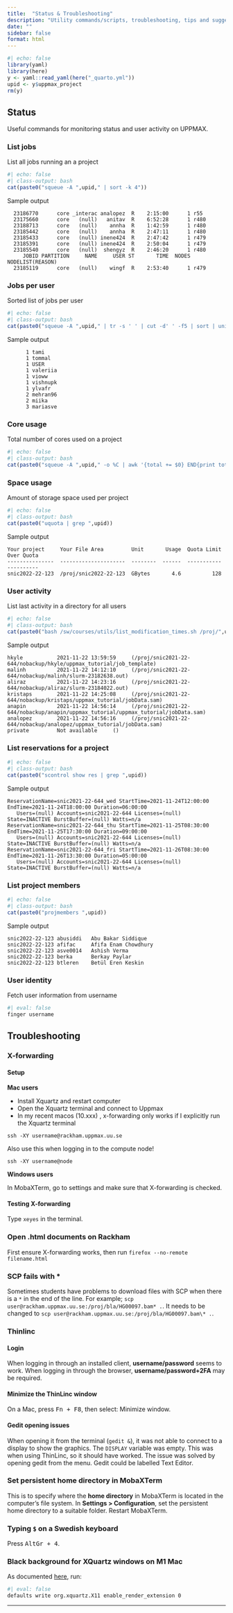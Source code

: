 ```yaml
---
title:  "Status & Troubleshooting"
description: "Utility commands/scripts, troubleshooting, tips and suggestions."
date: ""
sidebar: false
format: html
---
```


```r
#| echo: false
library(yaml)
library(here)
y <- yaml::read_yaml(here("_quarto.yml"))
upid <- y$uppmax_project
rm(y)
```

## Status

Useful commands for monitoring status and user activity on UPPMAX.

### List jobs

List all jobs running an a project

```r
#| echo: false
#| class-output: bash
cat(paste0("squeue -A ",upid," | sort -k 4"))
```

Sample output

```
  23186770      core _interac analopez  R    2:15:00      1 r55
  23175660      core   (null)   anitav  R    6:52:28      1 r480
  23188713      core   (null)    annha  R    1:42:59      1 r480
  23185442      core   (null)    annha  R    2:47:11      1 r480
  23185433      core   (null) inene424  R    2:47:42      1 r479
  23185391      core   (null) inene424  R    2:50:04      1 r479
  23185540      core   (null)  shengyz  R    2:46:20      1 r480
     JOBID PARTITION     NAME     USER ST       TIME  NODES NODELIST(REASON)
  23185119      core   (null)    wingf  R    2:53:40      1 r479
```

### Jobs per user

Sorted list of jobs per user

```r
#| echo: false
#| class-output: bash
cat(paste0("squeue -A ",upid," | tr -s ' ' | cut -d' ' -f5 | sort | uniq -c | sort -k1"))
```

Sample output

```
      1 tami
      1 tommal
      1 USER
      1 valeriia
      1 vioww
      1 vishnupk
      1 ylvafr
      2 mehran96
      2 miika
      3 mariasve

```

### Core usage

Total number of cores used on a project

```r
#| echo: false
#| class-output: bash
cat(paste0("squeue -A ",upid," -o %C | awk '{total += $0} END{print total}'"))
```

### Space usage

Amount of storage space used per project

```r
#| echo: false
#| class-output: bash
cat(paste0("uquota | grep ",upid))
```

Sample output

```
Your project     Your File Area         Unit       Usage  Quota Limit  Over Quota
---------------  ---------------------  --------  ------  -----------  ----------
snic2022-22-123  /proj/snic2022-22-123  GBytes       4.6          128
```

### User activity

List last activity in a directory for all users

```r
#| echo: false
#| class-output: bash
cat(paste0("bash /sw/courses/utils/list_modification_times.sh /proj/",upid,"/nobackup/"))
```

Sample output

```
hkyle           2021-11-22 13:59:59     (/proj/snic2021-22-644/nobackup/hkyle/uppmax_tutorial/job_template)
malinh          2021-11-22 14:12:10     (/proj/snic2021-22-644/nobackup/malinh/slurm-23182638.out)
aliraz          2021-11-22 14:23:16     (/proj/snic2021-22-644/nobackup/aliraz/slurm-23184022.out)
kristaps        2021-11-22 14:25:08     (/proj/snic2021-22-644/nobackup/kristaps/uppmax_tutorial/jobData.sam)
anapin          2021-11-22 14:56:14     (/proj/snic2021-22-644/nobackup/anapin/uppmax_tutorial/uppmax_tutorial/jobData.sam)
analopez        2021-11-22 14:56:16     (/proj/snic2021-22-644/nobackup/analopez/uppmax_tutorial/jobData.sam)
private         Not available     ()
```

### List reservations for a project

```r
#| echo: false
#| class-output: bash
cat(paste0("scontrol show res | grep ",upid))
```

Sample output

```
ReservationName=snic2021-22-644_wed StartTime=2021-11-24T12:00:00 EndTime=2021-11-24T18:00:00 Duration=06:00:00
   Users=(null) Accounts=snic2021-22-644 Licenses=(null) State=INACTIVE BurstBuffer=(null) Watts=n/a
ReservationName=snic2021-22-644_thu StartTime=2021-11-25T08:30:00 EndTime=2021-11-25T17:30:00 Duration=09:00:00
   Users=(null) Accounts=snic2021-22-644 Licenses=(null) State=INACTIVE BurstBuffer=(null) Watts=n/a
ReservationName=snic2021-22-644_fri StartTime=2021-11-26T08:30:00 EndTime=2021-11-26T13:30:00 Duration=05:00:00
   Users=(null) Accounts=snic2021-22-644 Licenses=(null) State=INACTIVE BurstBuffer=(null) Watts=n/a
```

### List project members

```r
#| echo: false
#| class-output: bash
cat(paste0("projmembers ",upid))
```

Sample output

```
snic2022-22-123 abusiddi   Abu Bakar Siddique
snic2022-22-123 afifac     Afifa Enam Chowdhury
snic2022-22-123 asve0014   Ashish Verma
snic2022-22-123 berka      Berkay Paylar
snic2022-22-123 btleren    Betül Eren Keskin
```

### User identity

Fetch user information from username

```bash
#| eval: false
finger username
```

## Troubleshooting

### X-forwarding

#### Setup

**Mac users**

- Install Xquartz and restart computer
- Open the Xquartz terminal and connect to Uppmax 
- In my recent macos (10.xxx) , x-forwarding only works if I explicitly run the Xquartz terminal

`ssh -XY username@rackham.uppmax.uu.se`

Also use this when logging in to the compute node!

`ssh -XY username@node`

**Windows users**

In MobaXTerm, go to settings and make sure that X-forwarding is checked.

#### Testing X-forwarding

Type `xeyes` in the terminal.

### Open .html documents on Rackham

First ensure X-forwarding works, then run `firefox --no-remote filename.html`

### SCP fails with *

Sometimes students have problems to download files with SCP when there is a `*` in the end of the line. For example; `scp user@rackham.uppmax.uu.se:/proj/bla/HG00097.bam* .`. It needs to be changed to `scp user@rackham.uppmax.uu.se:/proj/bla/HG00097.bam\* .`.

### Thinlinc

#### Login

When logging in through an installed client, **username/password** seems to work. When logging in through the browser, **username/password+2FA** may be required.

#### Minimize the ThinLinc window

On a  Mac, press <kbd>Fn + F8</kbd>, then select: Minimize window. 

#### Gedit opening issues

When opening it from the terminal (`gedit &`), it was not able to connect to a display to show the graphics. The `DISPLAY` variable was empty. This was when using ThinLinc, so it should have worked. The issue was solved by opening gedit from the menu. Gedit could be labelled Text Editor. 

### Set persistent home directory in MobaXTerm

This is to specify where the **home directory** in MobaXTerm is located in the computer’s file system. In **Settings > Configuration**, set the persistent home directory to a suitable folder. Restart MobaXTerm. 

### Typing `$` on a Swedish keyboard

Press <kbd>AltGr + 4</kbd>.

### Black background for XQuartz windows on M1 Mac

As documented [here](https://github.com/XQuartz/XQuartz/issues/31), run:

```bash
#| eval: false
defaults write org.xquartz.X11 enable_render_extension 0
```

***
